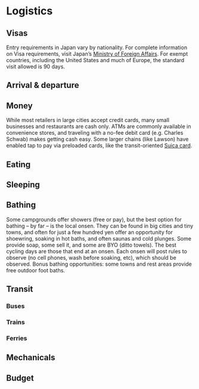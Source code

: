 # Logistics

## Visas

Entry requirements in Japan vary by nationality. For complete information on Visa requirements, visit Japan's [Ministry of Foreign Affairs](https://www.mofa.go.jp/j_info/visit/visa/). For exempt countries, including the United States and much of Europe, the standard visit allowed is 90 days.

## Arrival & departure

## Money
While most retailers in large cities accept credit cards, many small businesses and restaurants are cash only. ATMs are commonly available in convenience stores, and traveling with a no-fee debit card (e.g. Charles Schwab) makes getting cash easy. Some larger chains (like Lawson) have enabled tap to pay via preloaded cards, like the transit-oriented [Suica card](https://www.jreast.co.jp/multi/en/pass/suica.html).

## Eating

## Sleeping

## Bathing

Some campgrounds offer showers (free or pay), but the best option for bathing -- by far -- is the local onsen. They can be found in big cities and tiny towns, and often for just a few hundred yen offer an opportunity for shoewring, soaking in hot baths, and often saunas and cold plunges. Some provide soap, some sell it, and some are BYO (ditto towels). The best cycling days are those that end at an onsen. Each onsen will post rules to observe (no cell phones, wash before soaking, etc), which should be observed. Bonus bathing opportunities: some towns and rest areas provide free outdoor foot baths. 

## Transit

### Buses

### Trains

### Ferries

## Mechanicals

## Budget
